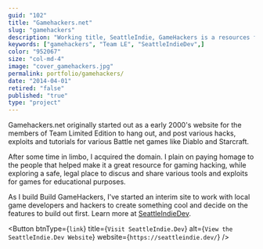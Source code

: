 ```yaml
---
guid: "102"
title: "Gamehackers.net"
slug: "gamehackers"
description: "Working title, SeattleIndie, GameHackers is a resources for game makers and game hackers alike."
keywords: ["gamehackers", "Team LE", "SeattleIndieDev",]
color: "952067"
size: "col-md-4"
image: "cover_gamehackers.jpg"
permalink: portfolio/gamehackers/
date: "2014-04-01"
retired: "false"
published: "true"
type: "project"
---
```


Gamehackers.net originally started out as a early 2000's website for the members of Team Limited Edition to hang out, and post various hacks, exploits and tutorials for various Battle net games like Diablo and Starcraft.

After some time in limbo, I acquired the domain. I plain on paying homage to the people that helped make it a great resource for gaming hacking, while exploring a safe, legal place to discus and share various tools and exploits for games for educational purposes.

As I build Build GameHackers, I've started an interim site to work with local game developers and hackers to create something cool and decide on the features to build out first. Learn more at [SeattleIndieDev](https//seattleindie.dev).

<Button btnType={`link`} title={`Visit SeattleIndie.Dev`}  alt={`View the SeattleIndie.Dev Website`} website={`https://seattleindie.dev/`} />
